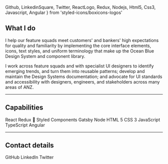   Github,
  LinkedinSquare,
  Twitter,
  ReactLogo,
  Redux,
  Nodejs,
  Html5,
  Css3,
  Javascript,
  Angular
} from 'styled-icons/boxicons-logos'



## What I do

I help our feature squads meet customers' and bankers' high expectations
for quality and familiarity by implementing the core interface elements,
icons, text styles, and uniform terminology that make up the Ocean Blue
Design System and component library.

I work across feature squads and with specialist UI designers to identify
emerging trends, and turn them into reusable patterns; develop and
maintain the Design Systems documentation; and advocate for UI standards
and accessibility with designers, engineers, and stakeholders across many
areas of ANZ.

---

## Capabilities

<ContactLink href='https://reactjs.org/' color='#00d8ff'>
  <ReactLogo size='48' /> React
</ContactLink>
<ContactLink href='https://redux.js.org/' color='#764abc'>
  <Redux size='48' /> Redux
</ContactLink>
<ContactLink href='https://styled-components.com/' color='rgb(219, 112, 147)'>
  💅 Styled Components
</ContactLink>
<ContactLink href='https://www.gatsbyjs.org/' color='#663399'>
  <SvgLogoImg src={gatsbyLogo} alt='Gatsby JS Logo' /> Gatsby
</ContactLink>
<ContactLink href='https://nodejs.org/en/' color='#43853d'>
  <Nodejs size='48' /> Node
</ContactLink>
<ContactLink
  href='https://developer.mozilla.org/en-US/docs/Web/Guide/HTML/HTML5'
  color='#e34f26'
>
  <Html5 size='48' /> HTML 5
</ContactLink>
<ContactLink
  href='https://developer.mozilla.org/en-US/docs/Web/CSS/CSS3'
  color='rgb(32, 98, 175)'
>
  <Css3 size='48' /> CSS 3
</ContactLink>
<ContactLink
  href='https://developer.mozilla.org/en-US/docs/Web/JavaScript'
  color='#f7df1e'
>
  <Javascript size='48' /> JavaScript
</ContactLink>
<ContactLink
  href='https://www.typescriptlang.org/'
  color='#007ACD'
>
  <SvgLogoImg src={typescriptLogo} alt='TypeScript Logo' /> TypeScript
</ContactLink>
<ContactLink href='https://angularjs.org/' color='#b52e31'>
  <Angular size='48' /> Angular
</ContactLink>

---

## Contact details

<ContactLink href='https://github.com/loliver' color='#333'>
  <Github size='48' /> GitHub
</ContactLink>
<ContactLink
  href='https://www.linkedin.com/in/oliver-gassman-79193515/'
  color='#0077b5'
>
  <LinkedinSquare size='48' /> LinkedIn
</ContactLink>
<ContactLink href='https://twitter.com/lololololiver' color='#1da1f2'>
  <Twitter size='48' /> Twitter
</ContactLink>
